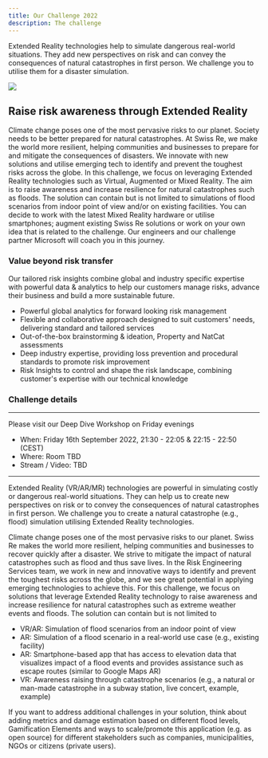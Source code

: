 ```yaml
---
title: Our Challenge 2022
description: The challenge
---
```


<PageDescription>

Extended Reality technologies help to simulate dangerous real-world
situations. They add new perspectives on risk and can convey the consequences
of natural catastrophes in first person. We challenge you to utilise them for
a disaster simulation.

</PageDescription>

![](https://docs.microsoft.com/en-us/windows/mixed-reality/discover/images/hls19_governmentutilitieshologram_001-940px.jpg?ocid=AID3054426)

## Raise risk awareness through Extended Reality

Climate change poses one of the most pervasive risks to our planet.
Society needs to be better prepared for natural catastrophes.
At Swiss Re, we make the world more resilient, helping communities and businesses to prepare for and mitigate the consequences of disasters.
We innovate with new solutions and utilise emerging tech to identify and prevent the toughest risks across the globe.
In this challenge, we focus on leveraging Extended Reality technologies such as Virtual, Augmented or Mixed Reality.
The aim is to raise awareness and increase resilience for natural catastrophes such as floods.
The solution can contain but is not limited to simulations of flood scenarios from indoor point of view
and/or on existing facilities.
You can decide to work with the latest Mixed Reality hardware or utilise smartphones;
augment existing Swiss Re solutions or work on your own idea that is related to the challenge.
Our engineers and our challenge partner Microsoft will coach you in this journey.

### Value beyond risk transfer

Our tailored risk insights combine global and industry specific expertise with powerful data & analytics to help our customers manage risks, advance their business and build a more sustainable future.

- Powerful global analytics for forward looking risk management
- Flexible and collaborative approach designed to suit customers' needs, delivering standard and tailored services
- Out-of-the-box brainstorming & ideation, Property and NatCat assessments
- Deep industry expertise, providing loss prevention and procedural standards to promote risk improvement
- Risk Insights to control and shape the risk landscape, combining customer's expertise with our technical knowledge

### Challenge details

---

Please visit our <span>Deep Dive Workshop</span> on Friday evenings

- <span>When</span>: Friday 16th September 2022, 21:30 - 22:05 & 22:15 - 22:50
  (CEST)
- <span>Where</span>: Room TBD
- <span>Stream / Video</span>: TBD

---

Extended Reality (VR/AR/MR) technologies are powerful in simulating costly or dangerous real-world situations. They can help us to create new perspectives on risk or to convey the consequences of natural catastrophes in first person. We challenge you to create a natural catastrophe (e.g., flood) simulation utilising Extended Reality technologies.

Climate change poses one of the most pervasive risks to our planet. Swiss Re makes the world more resilient, helping communities and businesses to recover quickly after a disaster. We strive to mitigate the impact of natural catastrophes such as flood and thus save lives. In the Risk Engineering Services team, we work in new and innovative ways to identify and prevent the toughest risks across the globe, and we see great potential in applying emerging technologies to achieve this. For this challenge, we focus on solutions that leverage Extended Reality technology to raise awareness and increase resilience for natural catastrophes such as extreme weather events and floods. The solution can contain but is not limited to

- VR/AR: Simulation of flood scenarios from an indoor point of view
- AR: Simulation of a flood scenario in a real-world use case (e.g., existing facility)
- AR: Smartphone-based app that has access to elevation data that visualizes impact of a flood events and provides assistance such as escape routes (similar to Google Maps AR)
- VR: Awareness raising through catastrophe scenarios (e.g., a natural or man-made catastrophe in a subway station, live concert, example, example)

If you want to address additional challenges in your solution, think about adding metrics and damage estimation based on different flood levels, Gamification Elements and ways to scale/promote this application (e.g. as open source) for different stakeholders such as companies, municipalities, NGOs or citizens (private users).
